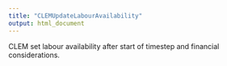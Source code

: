 ```yaml
---
title: "CLEMUpdateLabourAvailability"
output: html_document
---
```



CLEM set labour availability after start of timestep and financial considerations.
